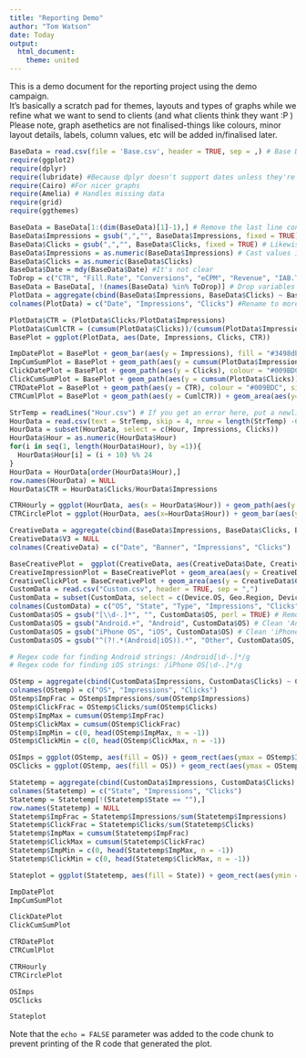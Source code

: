 ```yaml
---
title: "Reporting Demo"
author: "Tom Watson"
date: Today
output: 
  html_document:
    theme: united
---
```


This is a demo document for the reporting project using the demo campaign.  
It's basically a scratch pad for themes, layouts and types of graphs while we refine what we want to send to clients (and what clients think they want :P )  
Please note, graph asethetics are not finalised-things like colours, minor layout details, labels, column values, etc will be added in/finalised later.

```r
BaseData = read.csv(file = 'Base.csv', header = TRUE, sep = ,) # Base Data contains everything about campaign except hour and custom report information
require(ggplot2)
require(dplyr)
require(lubridate) #Because dplyr doesn't support dates unless they're POSIXCT format
require(Cairo) #For nicer graphs
require(Amelia) # Handles missing data
require(grid)
require(ggthemes)

BaseData = BaseData[1:(dim(BaseData)[1]-1),] # Remove the last line containing the totals.
BaseData$Impressions = gsub(",","", BaseData$Impressions, fixed = TRUE) # Remove the comma's from the values
BaseData$Clicks = gsub(",","", BaseData$Clicks, fixed = TRUE) # Likewise for clicks
BaseData$Impressions = as.numeric(BaseData$Impressions) # Cast values into numbers
BaseData$Clicks = as.numeric(BaseData$Clicks)
BaseData$Date = mdy(BaseData$Date) #It's not clear
ToDrop = c("CTR", "Fill.Rate", "Conversions", "eCPM", "Revenue", "IAB.Tier.1.Categories")
BaseData = BaseData[, !(names(BaseData) %in% ToDrop)] # Drop variables useless for external reporting
PlotData = aggregate(cbind(BaseData$Impressions, BaseData$Clicks) ~ BaseData$Date, BaseData, FUN = sum)
colnames(PlotData) = c("Date", "Impressions", "Clicks") #Rename to more readable formats

PlotData$CTR = (PlotData$Clicks/PlotData$Impressions)
PlotData$CumlCTR = (cumsum(PlotData$Clicks))/(cumsum(PlotData$Impressions))
BasePlot = ggplot(PlotData, aes(Date, Impressions, Clicks, CTR))

ImpDatePlot = BasePlot + geom_bar(aes(y = Impressions), fill = "#3498db", colour = "white", stat = "identity") + geom_path(aes(y = Impressions), size = 0.4, colour = "#1DABB8")+ labs(title = "Impressions per day", x = "Date", y = "Impressions") + scale_y_continuous(breaks = c(0,10000,20000,30000,40000,50000,60000,70000)) + theme(plot.margin = unit(c(0,0,0,0),"cm")) + theme_few() + scale_colour_few() + theme(plot.title = element_text(size = 16, family = "Ubuntu"),text = element_text(family = "Ubuntu Light")) + theme(panel.border = element_blank())
ImpCumSumPlot = BasePlot + geom_path(aes(y = cumsum(PlotData$Impressions))) + geom_area(aes(y=cumsum(PlotData$Impressions)), fill = "#009BDC", alpha = 0.5) + scale_y_continuous(breaks = round(seq(0,max(cumsum(PlotData$Impressions)), length.out = 10))) + labs(title = "Cumulative Impressions by date", x = "Date", y = "") +   theme(plot.margin = unit(c(0,0,0,0),"cm")) + theme_few() + scale_colour_few() + theme(plot.title = element_text(size = 16, family = "Ubuntu"),text = element_text(family = "Ubuntu Light")) + theme(panel.border = element_blank())
ClickDatePlot = BasePlot + geom_path(aes(y = Clicks), colour = "#009BDC", size = 0.4) + labs(title = "Clicks per day", x= "Date", y = "Clicks") + scale_y_continuous(breaks = seq(0, max(PlotData$Clicks), by = 50)) + theme(plot.margin = unit(c(0,0,0,0),"cm")) + theme_few() + scale_colour_few() + theme(plot.title = element_text(size = 16, family = "Ubuntu"),text = element_text(family = "Ubuntu Light")) + theme(panel.border = element_blank())
ClickCumSumPlot = BasePlot + geom_path(aes(y = cumsum(PlotData$Clicks))) + geom_area(aes(y=cumsum(PlotData$Clicks)), fill = "#009BDC", alpha = 0.5) + scale_y_continuous(breaks = round(seq(0,max(cumsum(PlotData$Clicks)), length.out = 10))) + labs(title = "Cumulative Clicks by date", x = "Date", y = "Cumulative Clicks") + theme(plot.margin = unit(c(0,0,0,0),"cm")) + theme_few() + scale_colour_few() + theme(plot.title = element_text(size = 16, family = "Ubuntu"),text = element_text(family = "Ubuntu Light")) + theme(panel.border = element_blank())
CTRDatePlot = BasePlot + geom_path(aes(y = CTR), colour = "#009BDC", size = 0.4) + labs(title = "CTR per day", x = "Date", y = "CTR") + scale_y_continuous(breaks = seq(0,max(PlotData$CTR), length.out = 10), labels = scales::percent) + theme(plot.margin = unit(c(0,0,0,0),"cm")) + theme_few() + scale_colour_few() + theme(plot.title = element_text(size = 16, family = "Ubuntu"),text = element_text(family = "Ubuntu Light")) + theme(panel.border = element_blank())
CTRCumlPlot = BasePlot + geom_path(aes(y = CumlCTR)) + geom_area(aes(y=CumlCTR), fill = "#009BDC", alpha = 0.5) + scale_y_continuous(breaks = seq(0, max(PlotData$CumlCTR), length.out = 10), labels = scales::percent) + labs(title = "Cumulative CTR", x = "Date", y = "CTR") + theme(plot.margin = unit(c(0,0,0,0),"cm")) + theme_few() + scale_colour_few() + theme(plot.title = element_text(size = 16, family = "Ubuntu"),text = element_text(family = "Ubuntu Light")) + theme(panel.border = element_blank())

StrTemp = readLines("Hour.csv") # If you get an error here, put a newline character at the end of the file
HourData = read.csv(text = StrTemp, skip = 4, nrow = length(StrTemp) -6, header= TRUE, sep = ",")
HourData = subset(HourData, select = c(Hour, Impressions, Clicks))
HourData$Hour = as.numeric(HourData$Hour)
for(i in seq(1, length(HourData$Hour), by =1)){
  HourData$Hour[i] = (i + 10) %% 24
}
HourData = HourData[order(HourData$Hour),]
row.names(HourData) = NULL
HourData$CTR = HourData$Clicks/HourData$Impressions

CTRHourly = ggplot(HourData, aes(x = HourData$Hour)) + geom_path(aes(y = HourData$CTR)) + geom_area(aes(y = HourData$CTR), fill = "#009BDC", alpha = 0.5) + scale_x_continuous(breaks = seq(0,23, by =2)) + scale_y_continuous(breaks = seq(0, max(HourData$CTR), length.out = 6), labels = scales::percent) + labs(title = "CTR by Hour", x = "Hour (24hr format)", y = "CTR") + theme_few() + scale_colour_few() + theme(plot.title = element_text(size = 16, family = "Ubuntu"),text = element_text(family = "Ubuntu Light")) + theme(panel.border = element_blank())
CTRCirclePlot = ggplot(HourData, aes(x=HourData$Hour)) + geom_bar(aes(y = HourData$CTR, fill = HourData$Hour), width = 1, stat = "identity")+ scale_x_continuous(breaks = seq(0,23, by =2)) + coord_polar() + theme(plot.margin = unit(c(0,0,0,0),"cm")) + theme(axis.text = element_blank())  + theme(axis.title = element_blank()) + theme_few() + scale_colour_few() + theme(plot.title = element_text(size = 16, family = "Ubuntu"),text = element_text(family = "Ubuntu Light")) + guides(fill = FALSE) + labs(title = "CTR By Hour", x = NULL, y = NULL) +theme(panel.border = element_blank())

CreativeData = aggregate(cbind(BaseData$Impressions, BaseData$Clicks, BaseData$Banners) ~ BaseData$Date + BaseData$Banners, FUN = sum)
CreativeData$V3 = NULL
colnames(CreativeData) = c("Date", "Banner", "Impressions", "Clicks")

BaseCreativePlot =  ggplot(CreativeData, aes(CreativeData$Date, CreativeData$Impressions, CreativeData$Clicks))
CreativeImpressionPlot = BaseCreativePlot + geom_area(aes(y = CreativeData$Impressions, colour = CreativeData$Banner, fill = CreativeData$Banner), position = 'fill')
CreativeClickPlot = BaseCreativePlot + geom_area(aes(y = CreativeData$Clicks, colour = CreativeData$Banner, fill = CreativeData$Banner), position = 'stack') + theme(plot.margin = unit(c(0,0,0,0),"cm"))
CustomData = read.csv("Custom.csv", header = TRUE, sep = ",")
CustomData = subset(CustomData, select = c(Device.OS, Geo.Region, Device.Type, Impressions, Clicks))
colnames(CustomData) = c("OS", "State", "Type", "Impressions", "Clicks")
CustomData$OS = gsub("[\\d-.]*", "", CustomData$OS, perl = TRUE) # Remove version numbers
CustomData$OS = gsub("Android.+", "Android", CustomData$OS) # Clean 'Android....' entries
CustomData$OS = gsub("iPhone OS", "iOS", CustomData$OS) # Clean 'iPhone/iOS/etc...' entries
CustomData$OS = gsub("^(?!.*(Android|iOS)).*", "Other", CustomData$OS, ignore.case = FALSE, perl = TRUE) # Label everything that's not Android or iOS as 'Other'

# Regex code for finding Android strings: /Android[\d-.]*/g
# Regex code for finding iOS strings: /iPhone OS[\d-.]*/g

OStemp = aggregate(cbind(CustomData$Impressions, CustomData$Clicks) ~ CustomData$OS, FUN = sum) # Aggregate on OS for graphs
colnames(OStemp) = c("OS", "Impressions", "Clicks")
OStemp$ImpFrac = OStemp$Impressions/sum(OStemp$Impressions)
OStemp$ClickFrac = OStemp$Clicks/sum(OStemp$Clicks)
OStemp$ImpMax = cumsum(OStemp$ImpFrac)
OStemp$ClickMax = cumsum(OStemp$ClickFrac)
OStemp$ImpMin = c(0, head(OStemp$ImpMax, n = -1))
OStemp$ClickMin = c(0, head(OStemp$ClickMax, n = -1))

OSImps = ggplot(OStemp, aes(fill = OS)) + geom_rect(aes(ymax = OStemp$ImpMax, ymin = OStemp$ImpMin, xmax = 2.7, xmin = 2.3)) + xlim(0,2.8) + coord_polar(theta = "y") + annotate("text", x = 0, y = 0, label = "Impressions by OS", size = 10, fontface = "bold") + theme(panel.grid=element_blank()) + theme(axis.text=element_blank()) + theme(axis.ticks=element_blank()) + theme(panel.background = element_blank()) + theme(legend.position = "bottom") + theme(legend.title = element_blank()) + coord_polar(theta = "y") + labs(x= "", y = "") + theme(plot.margin = unit(c(0,0,0,0),"cm"))
OSClicks = ggplot(OStemp, aes(fill = OS)) + geom_rect(aes(ymax = OStemp$ClickMax, ymin = OStemp$ClickMin, xmax = 2.7, xmin = 2.3)) + xlim(0,2.8) + annotate("text", x = 0, y = 0, label = "Clicks by OS", size = 10, fontface = "bold") + theme(panel.grid=element_blank()) + theme(axis.text=element_blank()) + theme(axis.ticks=element_blank()) + theme(panel.background = element_blank()) + theme(legend.position = "bottom") + theme(legend.title = element_blank()) + coord_polar(theta = "y") + labs(x= "", y = "") + theme(plot.margin = unit(c(0,0,0,0),"cm"))

Statetemp = aggregate(cbind(CustomData$Impressions, CustomData$Clicks) ~ CustomData$State, FUN = sum)
colnames(Statetemp) = c("State", "Impressions", "Clicks")
Statetemp = Statetemp[!(Statetemp$State == ""),]
row.names(Statetemp) = NULL
Statetemp$ImpFrac = Statetemp$Impressions/sum(Statetemp$Impressions)
Statetemp$ClickFrac = Statetemp$Clicks/sum(Statetemp$Clicks)
Statetemp$ImpMax = cumsum(Statetemp$ImpFrac)
Statetemp$ClickMax = cumsum(Statetemp$ClickFrac)
Statetemp$ImpMin = c(0, head(Statetemp$ImpMax, n = -1))
Statetemp$ClickMin = c(0, head(Statetemp$ClickMax, n = -1))

Stateplot = ggplot(Statetemp, aes(fill = State)) + geom_rect(aes(ymin = ImpMin, ymax = ImpMax, xmin = 0, xmax = 0.2), colour = "White") + geom_rect(aes(ymin = ClickMin, ymax = ClickMax, xmin = 0.2, xmax = 0.4), colour = "white") + xlim(c(0,0.5))+ annotate("text", x = 0.1, y = 1.1, label = "Proportional \n Impressions by State", size = 5, fontface = "bold") + annotate("text", x = 0.3, y = 1.1, label = "Proportional cicks \n by state", size = 5, fontface = "bold") + labs(x = "", y = "") + theme(panel.grid=element_blank()) + theme(axis.text=element_blank()) + theme(axis.ticks=element_blank()) + theme(panel.background = element_blank()) + theme(legend.title = element_blank()) + guides(fill = guide_legend(override.aes = list(colour = NULL))) + theme(plot.margin = unit(c(0,0,0,0),"cm"))

```


```r
ImpDatePlot
ImpCumSumPlot
```

```r
ClickDatePlot
ClickCumSumPlot
```

```r
CTRDatePlot
CTRCumlPlot
```

```r
CTRHourly
CTRCirclePlot
```

```r
OSImps
OSClicks
```

```r
Stateplot
```


Note that the `echo = FALSE` parameter was added to the code chunk to prevent printing of the R code that generated the plot.
